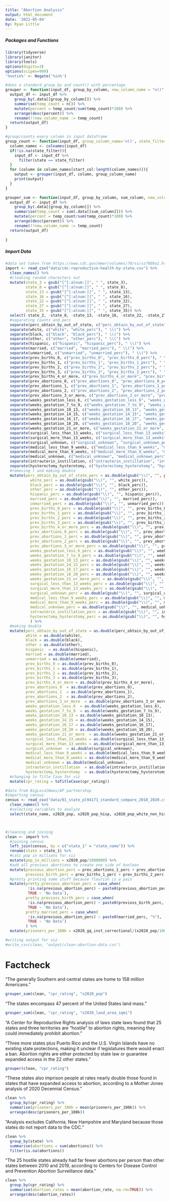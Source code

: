 ```yaml
---
title: "Abortion Analysis"
output: html_document
date: '2022-05-04'
by: Ryan Little
---
```


##### Packages and Functions

```r
library(tidyverse)
library(janitor)
library(tools)
options(digits=3)
options(scipen=999)
'%notin%' <- Negate('%in%')

#does a standard group_by and count() with percentage
grouper <- function(input_df, group_by_column, new_column_name = "n()"){
  output_df <- input_df %>%
    group_by(.data[[group_by_column]]) %>%
    summarise(temp_count = n()) %>%
    mutate(percent = temp_count/sum(temp_count)*100) %>%
    arrange(desc(percent)) %>%
    rename(!!new_column_name := temp_count)
  return(output_df)
}

#group/counts every column in input dataframe
group_count <- function(input_df, group_column_name='n()', state_filter=NA, start_col = 1){
  column_names <- colnames(input_df)
  if(!is.na(state_filter)){
    input_df <- input_df %>%
      filter(state == state_filter)
  }
  for (column in column_names[start_col:length(column_names)]){
    output <- grouper(input_df, column, group_column_name)
    print(output)
  }
}

grouper_sum <- function(input_df, group_by_column, sum_column, new_column_name = "n()"){
  output_df <- input_df %>%
    group_by(.data[[group_by_column]]) %>%
    summarise(temp_count = sum(.data[[sum_column]])) %>%
    mutate(percent = temp_count/sum(temp_count)*100) %>%
    arrange(desc(percent)) %>%
    rename(!!new_column_name := temp_count)
  return(output_df)
  
}

```

##### Import Data

```r

#data set taken from https://www.cdc.gov/mmwr/volumes/70/ss/ss7009a1.htm#T1_down
import <- read_csv("data/cdc-reproductive-health-by-state.csv") %>%
  clean_names() %>%
  #cleaning random characters out
  mutate(state_3 = gsub("[^[:alnum:]]", " ", state_3),
         state_8 = gsub("[^[:alnum:]]", " ", state_8),
         state_13 = gsub("[^[:alnum:]]", " ", state_13),
         state_16 = gsub("[^[:alnum:]]", " ", state_16),
         state_22 = gsub("[^[:alnum:]]", " ", state_22),
         state_27 = gsub("[^[:alnum:]]", " ", state_27),
         state_35 = gsub("[^[:alnum:]]", " ", state_35)) %>%
  select(-state_3, -state_8, -state_13, -state_16, -state_22, -state_27, -state_35) %>%
  #separating counts and perc
  separate(perc_obtain_by_out_of_state, c("perc_obtain_by_out_of_state", "perc_obtain_by_out_of_state_perc"), " \\(") %>%
  separate(white, c("white", "white_perc"), " \\(") %>%
  separate(black, c("black", "black_perc"), " \\(") %>%
  separate(other, c("other", "other_perc"), " \\(") %>%
  separate(hispanic, c("hispanic", "hispanic_perc"), " \\(") %>%
  separate(married, c("married", "married_perc"), " \\(") %>%
  separate(unmarried, c("unmarried", "unmarried_perc"), " \\(") %>%
  separate(prev_births_0, c("prev_births_0", "prev_births_0_perc"), " \\(") %>%
  separate(prev_births_1, c("prev_births_1", "prev_births_1_perc"), " \\(") %>%
  separate(prev_births_2, c("prev_births_2", "prev_births_2_perc"), " \\(") %>%
  separate(prev_births_3, c("prev_births_3", "prev_births_3_perc"), " \\(") %>%
  separate(prev_births_4_or_more, c("prev_births_4_or_more", "prev_births_4_or_more_perc"), " \\(") %>%
  separate(prev_abortions_0, c("prev_abortions_0", "prev_abortions_0_perc"), " \\(") %>%
  separate(prev_abortions_1, c("prev_abortions_1", "prev_abortions_1_perc"), " \\(") %>%
  separate(prev_abortions_2, c("prev_abortions_2", "prev_abortions_2_perc"), " \\(") %>%
  separate(prev_abortions_3_or_more, c("prev_abortions_3_or_more", "prev_abortions_3_or_more_perc"), " \\(") %>%
  separate(weeks_gestation_less_6, c("weeks_gestation_less_6", "weeks_gestation_less_6_perc"), " \\(") %>%
  separate(weeks_gestation_7_to_9, c("weeks_gestation_7_to_9", "weeks_gestation_7_to_9_perc"), " \\(") %>%
  separate(weeks_gestation_10_13, c("weeks_gestation_10_13", "weeks_gestation_10_13_perc"), " \\(") %>%
  separate(weeks_gestation_14_15, c("weeks_gestation_14_15", "weeks_gestation_14_15_perc"), " \\(") %>%
  separate(weeks_gestation_16_17, c("weeks_gestation_16_17", "weeks_gestation_16_17_perc"), " \\(") %>%
  separate(weeks_gestation_18_20, c("weeks_gestation_18_20", "weeks_gestation_18_20_perc"), " \\(") %>%
  separate(weeks_gestation_21_or_more, c("weeks_gestation_21_or_more", "weeks_gestation_21_or_more_perc"), " \\(") %>%
  separate(surgical_less_than_13_weeks, c("surgical_less_than_13_weeks", "surgical_less_than_13_weeks_perc"), " \\(") %>%
  separate(surgical_more_than_13_weeks, c("surgical_more_than_13_weeks", "surgical_more_than_13_weeks_perc"), " \\(") %>%
  separate(surgical_unknown, c("surgical_unknown", "surgical_unknown_perc"), " \\(") %>%
  separate(medical_less_than_9_weeks, c("medical_less_than_9_weeks", "medical_less_than_9_weeks_perc"), " \\(") %>%
  separate(medical_more_than_9_weeks, c("medical_more_than_9_weeks", "medical_more_than_9_weeks_perc"), " \\(") %>%
  separate(medical_unknown, c("medical_unknown", "medical_unknown_perc"), " \\(") %>%
  separate(intrauterin_instillation, c("intrauterin_instillation", "intrauterin_instillation_perc"), " \\(") %>%
  separate(hysterectomy_hysterotomy, c("hysterectomy_hysterotomy", "hysterectomy_hysterotomy_perc"), " \\(") %>%
  #removing ) and making double
  mutate(perc_obtain_by_out_of_state_perc = as.double(gsub("\\)", "", perc_obtain_by_out_of_state_perc)),
           white_perc = as.double(gsub("\\)", "", white_perc)),
           black_perc = as.double(gsub("\\)", "", black_perc)),
           other_perc = as.double(gsub("\\)", "", other_perc)),
           hispanic_perc = as.double(gsub("\\)", "", hispanic_perc)),
           married_perc = as.double(gsub("\\)", "", married_perc)),
           unmarried_perc = as.double(gsub("\\)", "", unmarried_perc)),
           prev_births_0_perc = as.double(gsub("\\)", "", prev_births_0_perc)),
           prev_births_1_perc = as.double(gsub("\\)", "", prev_births_1_perc)),
           prev_births_2_perc = as.double(gsub("\\)", "", prev_births_2_perc)),
           prev_births_3_perc = as.double(gsub("\\)", "", prev_births_3_perc)),
           prev_births_4_or_more_perc = as.double(gsub("\\)", "", prev_births_4_or_more_perc)),
           prev_abortions_0_perc = as.double(gsub("\\)", "", prev_abortions_0_perc)),
           prev_abortions_1_perc = as.double(gsub("\\)", "", prev_abortions_1_perc)),
           prev_abortions_2_perc = as.double(gsub("\\)", "", prev_abortions_2_perc)),
           prev_abortions_3_or_more_perc = as.double(gsub("\\)", "", prev_abortions_3_or_more_perc)),
           weeks_gestation_less_6_perc = as.double(gsub("\\)", "", weeks_gestation_less_6_perc)),
           weeks_gestation_7_to_9_perc = as.double(gsub("\\)", "", weeks_gestation_7_to_9_perc)),
           weeks_gestation_10_13_perc = as.double(gsub("\\)", "", weeks_gestation_10_13_perc)),
           weeks_gestation_14_15_perc = as.double(gsub("\\)", "", weeks_gestation_14_15_perc)),
           weeks_gestation_16_17_perc = as.double(gsub("\\)", "", weeks_gestation_16_17_perc)),
           weeks_gestation_18_20_perc = as.double(gsub("\\)", "", weeks_gestation_18_20_perc)),
           weeks_gestation_21_or_more_perc = as.double(gsub("\\)", "", weeks_gestation_21_or_more_perc)),
           surgical_less_than_13_weeks_perc = as.double(gsub("\\)", "", surgical_less_than_13_weeks_perc)),
           surgical_more_than_13_weeks_perc = as.double(gsub("\\)", "", surgical_more_than_13_weeks_perc)),
           surgical_unknown_perc = as.double(gsub("\\)", "", surgical_unknown_perc)),
           medical_less_than_9_weeks_perc = as.double(gsub("\\)", "", medical_less_than_9_weeks_perc)),
           medical_more_than_9_weeks_perc = as.double(gsub("\\)", "", medical_more_than_9_weeks_perc)),
           medical_unknown_perc = as.double(gsub("\\)", "", medical_unknown_perc)),
           intrauterin_instillation_perc = as.double(gsub("\\)", "", intrauterin_instillation_perc)),
           hysterectomy_hysterotomy_perc = as.double(gsub("\\)", "", hysterectomy_hysterotomy_perc))
           ) %>%
  #making double
  mutate(perc_obtain_by_out_of_state = as.double(perc_obtain_by_out_of_state),
         white = as.double(white),
         black = as.double(black),
         other = as.double(other),
         hispanic  = as.double(hispanic),
         married = as.double(married),
         unmarried = as.double(unmarried),
         prev_births_0 = as.double(prev_births_0),
         prev_births_1 = as.double(prev_births_1),
         prev_births_2 = as.double(prev_births_2),
         prev_births_3 = as.double(prev_births_3),
         prev_births_4_or_more = as.double(prev_births_4_or_more),
         prev_abortions_0  = as.double(prev_abortions_0),
         prev_abortions_1  = as.double(prev_abortions_1),
         prev_abortions_2  = as.double(prev_abortions_2),
         prev_abortions_3_or_more  = as.double(prev_abortions_3_or_more),
         weeks_gestation_less_6  = as.double(weeks_gestation_less_6),
         weeks_gestation_7_to_9  = as.double(weeks_gestation_7_to_9),
         weeks_gestation_10_13 = as.double(weeks_gestation_10_13),
         weeks_gestation_14_15 = as.double(weeks_gestation_14_15),
         weeks_gestation_16_17 = as.double(weeks_gestation_16_17),
         weeks_gestation_18_20 = as.double(weeks_gestation_18_20),
         weeks_gestation_21_or_more  = as.double(weeks_gestation_21_or_more),
         surgical_less_than_13_weeks = as.double(surgical_less_than_13_weeks),
         surgical_more_than_13_weeks = as.double(surgical_more_than_13_weeks),
         surgical_unknown  = as.double(surgical_unknown),
         medical_less_than_9_weeks = as.double(medical_less_than_9_weeks),
         medical_more_than_9_weeks = as.double(medical_more_than_9_weeks),
         medical_unknown = as.double(medical_unknown),
         intrauterin_instillation  = as.double(intrauterin_instillation),
         hysterectomy_hysterotomy  = as.double(hysterectomy_hysterotomy)) %>%
  #changing to Title Case for viz
  mutate(cpr_rating = toTitleCase(cpr_rating))

#data from BigLocalNews/AP partnership
#importing census
census <- read_csv("data/01_state_pl94171_standard_compare_2010_2020.csv") %>%
  clean_names() %>%
  #selecting variables to analyze
  select(state_name, x2020_pop, x2020_pop_hisp, x2020_pop_white_non_hisp, x2020_pop_black_non_hisp, x2020_pop_aian_non_hisp, x2020_pop_nhpi_non_hisp, x2020_pop_other_non_hisp, x2020_land_area_sqmi, x2020_gq_inst_correctional, x2020_diversity_index, prop_change_pop, prop_change_pop_hisp, prop_change_pop_white_non_hisp, prop_change_pop_black_non_hisp, prop_change_pop_aian_non_hisp, prop_change_pop_asian_non_hisp, prop_change_pop_nhpi_non_hisp, prop_change_pop_other_non_hisp, prop_change_pop_two_plus_non_hisp)



#cleaning and joining
clean <- import %>%
  #joining census
  left_join(census, by = c("state_1" = "state_name")) %>%
  rename(state = state_1) %>%
  #calc pop in millions for viz
  mutate(pop_in_millions = x2020_pop/1000000) %>%
  #add all previous abortions to create one side of boolean
  mutate(previous_abortion_perc = prev_abortions_1_perc + prev_abortions_2_perc + prev_abortions_3_or_more_perc,
         previoss_birth_perc = prev_births_1_perc + prev_births_2_perc + prev_births_3_perc + prev_births_4_or_more_perc) %>%
  #pretty printing some stuff because flourish is a pain
  mutate(pretty_previous_abortion_perc = case_when(
          !is.na(previous_abortion_perc) ~ paste0(previous_abortion_perc, "%"),
          TRUE ~ 'No Data'),
         pretty_previoss_birth_perc = case_when(
          !is.na(previous_abortion_perc) ~ paste0(previoss_birth_perc, "%"),
          TRUE ~ 'No Data'),
         pretty_married_perc = case_when(
          !is.na(previous_abortion_perc) ~ paste0(married_perc, "%"),
          TRUE ~ 'No Data')
         ) %>%
  mutate(prisoners_per_100k = x2020_gq_inst_correctional/(x2020_pop/100000))

#writing output for viz
#write_csv(clean, "output/clean-abortion-data.csv")
```

# Factcheck

"The generally Southern and central states are home to 158 million Americans."

```r

grouper_sum(clean, "cpr_rating", "x2020_pop")

```


"The states encompass 47 percent of the United States land mass."

```r

grouper_sum(clean, "cpr_rating", "x2020_land_area_sqmi")

```

"A Center for Reproductive Rights analysis of laws state laws found that 25 states and three territories are “hostile” to abortion rights, meaning they could immediately prohibit abortion."

"Three more states plus Puerto Rico and the U.S. Virgin Islands have no existing state protections, making it unclear if legislatures there would enact a ban. Abortion rights are either protected by state law or guarantee expanded access in the 22 other states. "
  
```r

grouper(clean, "cpr_rating")

```

"These states also imprison people at rates nearly double those found in states that have expanded access to abortion, according to a Mother Jones analysis of 2020 Decennial Census."
 
```r

clean %>%
  group_by(cpr_rating) %>%
  summarise(prisoners_per_100k = mean(prisoners_per_100k)) %>%
  arrange(desc(prisoners_per_100k))

```

"Analysis excludes California, New Hampshire and Maryland because those states do not report data to the CDC."

```r

clean %>%
  group_by(state) %>%
  summarise(abortions = sum(abortions)) %>%
  filter(is.na(abortions))

```
  
"The 25 hostile states already had far fewer abortions per person than other states between 2010 and 2019, according to Centers for Disease Control and Prevention Abortion Surveillance data."
  
```r

clean %>%
  group_by(cpr_rating) %>%
  summarise(abortion_rates = mean(abortion_rate, na.rm=TRUE)) %>%
  arrange(desc(abortion_rates))

```
